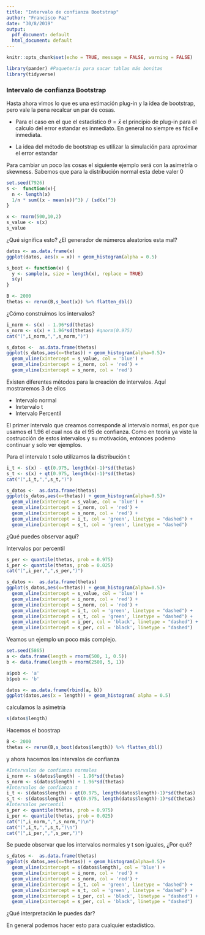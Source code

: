 ```yaml
---
title: "Intervalo de confianza Bootstrap"
author: "Francisco Paz"
date: "30/8/2019"
output:
  pdf_document: default
  html_document: default
---
```


```r
knitr::opts_chunk$set(echo = TRUE, message = FALSE, warning = FALSE)
```

```r
library(pander) #Paquetería para sacar tablas más bonitas
library(tidyverse)
```

### Intervalo de confianza  Bootstrap


Hasta ahora vimos lo que es una estimación plug-in y la idea de bootstrap, pero vale la pena recalcar un par de cosas.

- Para el caso en el que el estadistico $\theta = \bar{x}$ el principio de plug-in para el calculo del error estandar es inmediato. En general no siempre es fácil e inmediata.

- La idea del método de bootstrap es utilizar la simulación para aproximar el error estandar  

Para cambiar un poco las cosas el siguiente ejemplo será con la asimetría o skewness. Sabemos que para la distribución normal esta debe valer $0$

```r
set.seed(7926)
s <-  function(x){
  n <- length(x)
  1/n * sum((x - mean(x))^3) / (sd(x)^3)
}
```


```r
x <- rnorm(500,10,2)
s_value <- s(x)
s_value
```


¿Qué significa esto? ¿El generador de números aleatorios esta mal?

```r
datos <- as.data.frame(x)
ggplot(datos, aes(x = x)) + geom_histogram(alpha = 0.5)
```

```r
s_boot <- function(x) {
  y <- sample(x, size = length(x), replace = TRUE)
  s(y)
}
```

```r
B <- 2000
thetas <- rerun(B,s_boot(x)) %>% flatten_dbl()
```

¿Cómo construimos los intervalos?

```r
i_norm <- s(x) - 1.96*sd(thetas)
s_norm <- s(x) + 1.96*sd(thetas) #qnorm(0.975)
cat("(",i_norm,",",s_norm,")")
```

```r
s_datos <-  as.data.frame(thetas)
ggplot(s_datos,aes(x=thetas)) + geom_histogram(alpha=0.5)+
  geom_vline(xintercept = s_value, col = 'blue') +
  geom_vline(xintercept = i_norm, col = 'red') +
  geom_vline(xintercept = s_norm, col = 'red')
```

Existen diferentes métodos para la creación de intervalos. Aquí mostraremos 3 de ellos

- Intervalo normal 
- Inrtervalo t
- Intervalo Percentil

El primer intervalo que creamos corresponde al intervalo normal, es por que usamos el $1.96$ el cual nos da el $95%$ de confianza. Como en teoría ya viste la costrucción de estos intervalos y su motivación, entonces podemo continuar y solo ver ejemplos.

Para el intervalo t solo utilizamos la distribución t

```r
i_t <- s(x) - qt(0.975, length(x)-1)*sd(thetas)
s_t <- s(x) + qt(0.975, length(x)-1)*sd(thetas)
cat("(",i_t,",",s_t,")")
```

```r
s_datos <-  as.data.frame(thetas)
ggplot(s_datos,aes(x=thetas)) + geom_histogram(alpha=0.5)+
  geom_vline(xintercept = s_value, col = 'blue') +
  geom_vline(xintercept = i_norm, col = 'red') +
  geom_vline(xintercept = s_norm, col = 'red') +
  geom_vline(xintercept = i_t, col = 'green', linetype = "dashed") +
  geom_vline(xintercept = s_t, col = 'green', linetype = "dashed")
```
¿Qué puedes observar aquí?

Intervalos por percentil

```r
s_per <- quantile(thetas, prob = 0.975)
i_per <- quantile(thetas, prob = 0.025)
cat("(",i_per,",",s_per,")")
``` 

```r
s_datos <-  as.data.frame(thetas)
ggplot(s_datos,aes(x=thetas)) + geom_histogram(alpha=0.5)+
  geom_vline(xintercept = s_value, col = 'blue') +
  geom_vline(xintercept = i_norm, col = 'red') +
  geom_vline(xintercept = s_norm, col = 'red') +
  geom_vline(xintercept = i_t, col = 'green', linetype = "dashed") +
  geom_vline(xintercept = s_t, col = 'green', linetype = "dashed") +
  geom_vline(xintercept = i_per, col = 'black', linetype = "dashed") +
  geom_vline(xintercept = s_per, col = 'black', linetype = "dashed") 
```


Veamos un ejemplo un poco más complejo.
```r
set.seed(5865)
a <- data.frame(length = rnorm(500, 1, 0.5))
b <- data.frame(length = rnorm(2500, 5, 1))

a$pob <- 'a'
b$pob <- 'b'

datos <- as.data.frame(rbind(a, b))
ggplot(datos,aes(x = length)) + geom_histogram( alpha = 0.5)
```


calculamos la asimetría

```r
s(datos$length)
```

Hacemos el boostrap

```r
B <- 2000
thetas <- rerun(B,s_boot(datos$length)) %>% flatten_dbl()
```

y ahora hacemos los intervalos de confianza

```r
#Intervalos de confianza normales
i_norm <- s(datos$length) - 1.96*sd(thetas)
s_norm <- s(datos$length) + 1.96*sd(thetas) 
#Intervalos de confianza t
i_t <- s(datos$length) - qt(0.975, length(datos$length)-1)*sd(thetas)
s_t <- s(datos$length) + qt(0.975, length(datos$length)-1)*sd(thetas)
#Intervalos percentil
s_per <- quantile(thetas, prob = 0.975)
i_per <- quantile(thetas, prob = 0.025)
cat("(",i_norm,",",s_norm,")\n")
cat("(",i_t,",",s_t,")\n")
cat("(",i_per,",",s_per,")")
```

Se puede observar que los intervalos normales y t son iguales, ¿Por qué?

```r
s_datos <-  as.data.frame(thetas)
ggplot(s_datos,aes(x=thetas)) + geom_histogram(alpha=0.5)+
  geom_vline(xintercept = s(datos$length), col = 'blue') +
  geom_vline(xintercept = i_norm, col = 'red') +
  geom_vline(xintercept = s_norm, col = 'red') +
  geom_vline(xintercept = i_t, col = 'green', linetype = "dashed") +
  geom_vline(xintercept = s_t, col = 'green', linetype = "dashed") +
  geom_vline(xintercept = i_per, col = 'black', linetype = "dashed") +
  geom_vline(xintercept = s_per, col = 'black', linetype = "dashed") 
```

¿Qué interpretación le puedes dar?


En general podemos hacer esto para cualquier estadístico.



